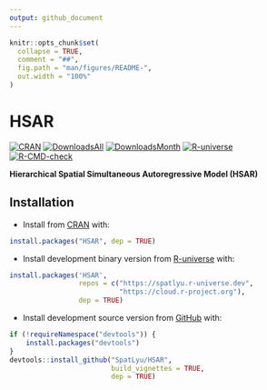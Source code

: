 ```yaml
---
output: github_document
---
```


<!-- README.md is generated from README.Rmd. Please edit that file -->

```r
knitr::opts_chunk$set(
  collapse = TRUE,
  comment = "##",
  fig.path = "man/figures/README-",
  out.width = "100%"
)
```

# HSAR

<!-- badges: start -->
[![CRAN](https://www.r-pkg.org/badges/version/HSAR)](https://CRAN.R-project.org/package=HSAR)
[![DownloadsAll](https://badgen.net/cran/dt/HSAR?color=orange)](https://CRAN.R-project.org/package=HSAR)
[![DownloadsMonth](https://cranlogs.r-pkg.org/badges/HSAR)](https://CRAN.R-project.org/package=HSAR)
[![R-universe](https://spatlyu.r-universe.dev/badges/HSAR?color=cyan)](https://spatlyu.r-universe.dev/HSAR)
[![R-CMD-check](https://github.com/SpatLyu/HSAR/actions/workflows/R-CMD-check.yaml/badge.svg)](https://github.com/SpatLyu/HSAR/actions/workflows/R-CMD-check.yaml)
<!-- badges: end -->

**Hierarchical Spatial Simultaneous Autoregressive Model (HSAR)**

## Installation

- Install from [CRAN](https://CRAN.R-project.org/package=HSAR) with:

``` r
install.packages("HSAR", dep = TRUE)
```

- Install development binary version from [R-universe](https://spatlyu.r-universe.dev/HSAR) with:

``` r
install.packages('HSAR',
                 repos = c("https://spatlyu.r-universe.dev",
                           "https://cloud.r-project.org"),
                 dep = TRUE)
```

- Install development source version from [GitHub](https://github.com/spatlyu/HSAR) with:

```r
if (!requireNamespace("devtools")) {
    install.packages("devtools")
}
devtools::install_github("SpatLyu/HSAR",
                         build_vignettes = TRUE,
                         dep = TRUE)
```
